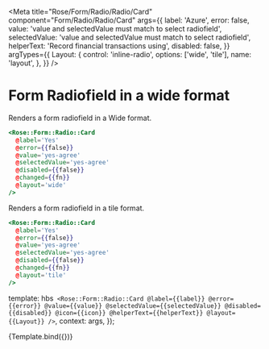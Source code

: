 
<Meta
  title="Rose/Form/Radio/Radio/Card"
  component="Form/Radio/Radio/Card"
  args={{
    label: 'Azure',
    error: false,
    value: 'value and selectedValue must match to select radiofield',
    selectedValue: 'value and selectedValue must match to select radiofield',
    helperText: 'Record financial transactions using',
    disabled: false,
  }}
  argTypes={{
    Layout: {
      control: 'inline-radio',
      options: ['wide', 'tile'],
      name: 'layout',
    },
  }}
/>

# Form Radiofield in a wide format

Renders a form radiofield in a Wide format.

```handlebars
<Rose::Form::Radio::Card
  @label='Yes'
  @error={{false}}
  @value='yes-agree'
  @selectedValue='yes-agree'
  @disabled={{false}}
  @changed={{fn}}
  @layout='wide'
/>
```

Renders a form radiofield in a tile format.

```handlebars
<Rose::Form::Radio::Card
  @label='Yes'
  @error={{false}}
  @value='yes-agree'
  @selectedValue='yes-agree'
  @disabled={{false}}
  @changed={{fn}}
  @layout='tile'
/>
```

  template: hbs`
      <Rose::Form::Radio::Card
        @label={{label}}
        @error={{error}}
        @value={{value}}
        @selectedValue={{selectedValue}}
        @disabled={{disabled}}
        @icon={{icon}}
        @helperText={{helperText}}
        @layout={{Layout}}
      />`,
  context: args,
});

<Preview>
  <Story
    name="Card"
    height="10rem"
    args={{
      Layout: 'wide',
    }}
  >
    {Template.bind({})}
  </Story>
</Preview>
